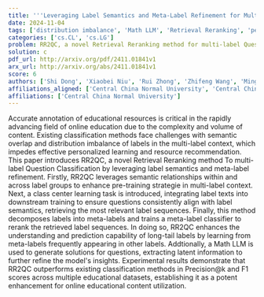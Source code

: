 ```yaml
---
title: '''Leveraging Label Semantics and Meta-Label Refinement for Multi-Label Question Classification'''
date: 2024-11-04
tags: ['distribution imbalance', 'Math LLM', 'Retrieval Reranking', 'personalized learning', 'resource recommendation', 'semantic overlap', 'class center learning', 'F1 scores', 'meta-label refinement', 'educational resources', 'Precision@k', 'multi-label question classification', 'label semantics']
categories: ['cs.CL', 'cs.LG']
problem: RR2QC, a novel Retrieval Reranking method for multi-label Question Classification
solution: c
pdf_url: http://arxiv.org/pdf/2411.01841v1
arx_url: http://arxiv.org/abs/2411.01841v1
score: 6
authors: ['Shi Dong', 'Xiaobei Niu', 'Rui Zhong', 'Zhifeng Wang', 'Mingzhang Zuo']
affiliations_aligned: ['Central China Normal University', 'Central China Normal University', 'Central China Normal University', 'Central China Normal University', 'Central China Normal University']
affiliations: ['Central China Normal University']
---
```



Accurate annotation of educational resources is critical in the rapidly advancing field of online education due to the complexity and volume of content. Existing classification methods face challenges with semantic overlap and distribution imbalance of labels in the multi-label context, which impedes effective personalized learning and resource recommendation. This paper introduces RR2QC, a novel Retrieval Reranking method To multi-label Question Classification by leveraging label semantics and meta-label refinement. Firstly, RR2QC leverages semantic relationships within and across label groups to enhance pre-training strategie in multi-label context. Next, a class center learning task is introduced, integrating label texts into downstream training to ensure questions consistently align with label semantics, retrieving the most relevant label sequences. Finally, this method decomposes labels into meta-labels and trains a meta-label classifier to rerank the retrieved label sequences. In doing so, RR2QC enhances the understanding and prediction capability of long-tail labels by learning from meta-labels frequently appearing in other labels. Addtionally, a Math LLM is used to generate solutions for questions, extracting latent information to further refine the model's insights. Experimental results demonstrate that RR2QC outperforms existing classification methods in Precision@k and F1 scores across multiple educational datasets, establishing it as a potent enhancement for online educational content utilization.